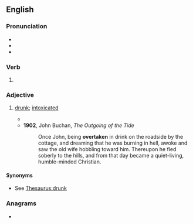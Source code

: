 ==English==

===Pronunciation===
* {{IPA|en|/ˈəʊvəɹteɪkən/}}
* {{audio|en|En-us-overtaken.ogg|Audio (US)}}
* {{rhymes|en|eɪkən|s=4}}

===Verb===
{{head|en|verb form}}

# {{past participle of|en|overtake|nocat=1}}

===Adjective===
{{en-adj}}

# {{lb|en|archaic}} [[drunk]]; [[intoxicated]]
#* {{quote-book|en|year=1863|author=Sheridan Le Fanu|title={{w|The House by the Churchyard}}|passage=Indeed, he was 'dithguthted' at his condition; and if upon the occasion just described he had allowed himself to be somewhat 'intoxicated with liquor,' I must aver that I do not recollect another instance in which this worthy little gentleman suffered himself to be similarly '''overtaken'''. Now and then a little '[[flashy]]' he might be, but nothing more serious—and rely upon it, this was no common virtue in those days.}}
#* '''1902''', John Buchan, ''The Outgoing of the Tide''
#*: Once John, being '''overtaken''' in drink on the roadside by the cottage, and dreaming that he was burning in hell, awoke and saw the old wife hobbling toward him. Thereupon he fled soberly to the hills, and from that day became a quiet-living, humble-minded Christian.

====Synonyms====
* See [[Thesaurus:drunk]]

===Anagrams===
* {{anagrams|en|a=aeeknortv|taken over}}